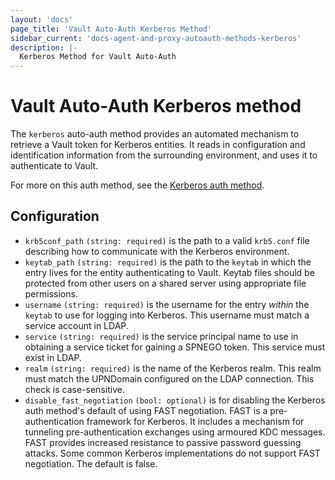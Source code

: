 ```yaml
---
layout: 'docs'
page_title: 'Vault Auto-Auth Kerberos Method'
sidebar_current: 'docs-agent-and-proxy-autoauth-methods-kerberos'
description: |-
  Kerberos Method for Vault Auto-Auth
---
```


# Vault Auto-Auth Kerberos method

The `kerberos` auto-auth method provides an automated mechanism to retrieve
a Vault token for Kerberos entities. It reads in configuration and
identification information from the surrounding environment, and uses
it to authenticate to Vault.

For more on this auth method, see the [Kerberos auth method](/vault/docs/auth/kerberos).

## Configuration

- `krb5conf_path` `(string: required)` is the path to a valid `krb5.conf` file describing how to
  communicate with the Kerberos environment.
- `keytab_path` `(string: required)` is the path to the `keytab` in which the entry lives for the
  entity authenticating to Vault. Keytab files should be protected from other
  users on a shared server using appropriate file permissions.
- `username` `(string: required)` is the username for the entry _within_ the `keytab` to use for
  logging into Kerberos. This username must match a service account in LDAP.
- `service` `(string: required)` is the service principal name to use in obtaining a service ticket for
  gaining a SPNEGO token. This service must exist in LDAP.
- `realm` `(string: required)` is the name of the Kerberos realm. This realm must match the UPNDomain
  configured on the LDAP connection. This check is case-sensitive.
- `disable_fast_negotiation` `(bool: optional)` is for disabling the Kerberos auth method's default
  of using FAST negotiation. FAST is a pre-authentication framework for Kerberos.
  It includes a mechanism for tunneling pre-authentication exchanges using armoured
  KDC messages. FAST provides increased resistance to passive password guessing attacks.
  Some common Kerberos implementations do not support FAST negotiation. The default is false.
